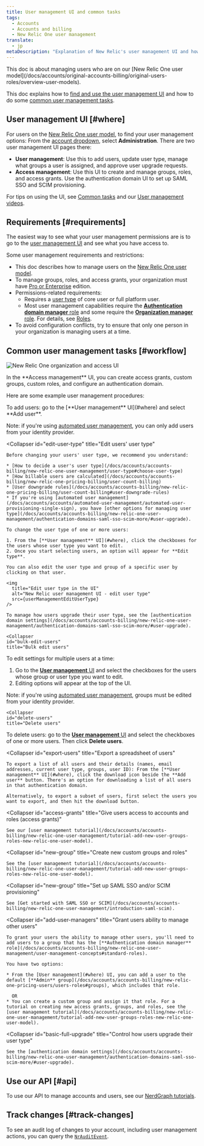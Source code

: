 ```yaml
---
title: User management UI and common tasks
tags:
  - Accounts
  - Accounts and billing
  - New Relic One user management
translate:
  - jp  
metaDescription: "Explanation of New Relic's user management UI and how to do some common user management tasks (New Relic One user model)."
---
```




<Callout title="New user model">
  This doc is about managing users who are on our [New Relic One user model](/docs/accounts/original-accounts-billing/original-users-roles/overview-user-models).
</Callout>

This doc explains how to [find and use the user management UI](#where) and how to do some [common user management tasks](#workflow).

## User management UI [#where]

For users on the [New Relic One user model](/docs/accounts/original-accounts-billing/original-product-based-pricing/overview-user-models), to find your user management options: From the [account dropdown](/docs/using-new-relic/welcome-new-relic/get-started/glossary#account-dropdown), select **Administration**. There are two user management UI pages there:

* **User management**: Use this to add users, update user type, manage what groups a user is assigned, and approve user upgrade requests. 
* **Access management**: Use this UI to create and manage groups, roles, and access grants. Use the authentication domain UI to set up SAML SSO and SCIM provisioning. 

For tips on using the UI, see [Common tasks](#workflow) and our [User management videos](/docs/accounts/accounts-billing/new-relic-one-user-management/user-mgmt-videos).

## Requirements [#requirements]

The easiest way to see what your user management permissions are is to go to the [user management UI](#where) and see what you have access to.

Some user management requirements and restrictions:

* This doc describes how to manage users on the [New Relic One user model](/docs/accounts/original-accounts-billing/original-product-based-pricing/overview-user-models).
* To manage groups, roles, and access grants, your organization must have [Pro or Enterprise](https://newrelic.com/pricing) edition.
* Permissions-related requirements:
  * Requires a [user type](/docs/accounts/accounts-billing/new-relic-one-user-management/user-type) of core user or full platform user.
  * Most user management capabilities require the [**Authentication domain manager** role](/docs/accounts/accounts-billing/new-relic-one-user-management/user-management-concepts#standard-roles) and some require the [**Organization manager** role](/docs/accounts/accounts-billing/new-relic-one-user-management/user-management-concepts#standard-roles). For details, see [Roles](/docs/accounts/accounts-billing/new-relic-one-user-management/user-management-concepts#standard-roles).
* To avoid configuration conflicts, try to ensure that only one person in your organization is managing users at a time.

## Common user management tasks [#workflow]

<img
  title="New Relic One organization and access UI"
  alt="New Relic One organization and access UI"
  src={newRelicOneUserMgmt}
/>

<figcaption>
  In the **Access management** UI, you can create access grants, custom groups, custom roles, and configure an authentication domain. 
</figcaption>

Here are some example user management procedures:

<CollapserGroup>
  <Collapser
    id="add-users"
    title="Add users"
  >
  To add users: go to the [**User management** UI](#where) and select **Add user**.

  Note: if you're using [automated user management](/docs/accounts/accounts/automated-user-management/automated-user-provisioning-single-sign), you can only add users from your identity provider. 

  </Collapser>

  <Collapser
    id="edit-user-type"
    title="Edit users' user type"
  >
    Before changing your users' user type, we recommend you understand:

    * [How to decide a user's user type](/docs/accounts/accounts-billing/new-relic-one-user-management/user-type#choose-user-type)
    * [How billable users are calculated](/docs/accounts/accounts-billing/new-relic-one-pricing-billing/user-count-billing)
    * [User downgrade rules](/docs/accounts/accounts-billing/new-relic-one-pricing-billing/user-count-billing#user-downgrade-rules)
    * If you're using [automated user management](/docs/accounts/accounts/automated-user-management/automated-user-provisioning-single-sign), you have [other options for managing user type](/docs/accounts/accounts-billing/new-relic-one-user-management/authentication-domains-saml-sso-scim-more/#user-upgrade).

    To change the user type of one or more users:

    1. From the [**User management** UI](#where), click the checkboxes for the users whose user type you want to edit.
    2. Once you start selecting users, an option will appear for **Edit type**.

    You can also edit the user type and group of a specific user by clicking on that user.

    <img
      title="Edit user type in the UI"
      alt="New Relic user management UI - edit user type"
      src={userManagementEditUserType}
    />

    To manage how users upgrade their user type, see the [authentication domain settings](/docs/accounts/accounts-billing/new-relic-one-user-management/authentication-domains-saml-sso-scim-more/#user-upgrade).
  </Collapser>

    <Collapser
    id="bulk-edit-users"
    title="Bulk edit users"
  >
  To edit settings for multiple users at a time:
  
  1. Go to the [**User management** UI](#where) and select the checkboxes for the users whose group or user type you want to edit. 
  2. Editing options will appear at the top of the UI. 

  Note: if you're using [automated user management](/docs/accounts/accounts/automated-user-management/automated-user-provisioning-single-sign), groups must be edited from your identity provider. 

  </Collapser>

    <Collapser
    id="delete-users"
    title="Delete users"
  >
  To delete users: go to the [**User management** UI](#where) and select the checkboxes of one or more users. Then click **Delete users**.

  </Collapser>

  <Collapser
    id="export-users"
    title="Export a spreadsheet of users"
  >
    To export a list of all users and their details (names, email addresses, current user type, groups, user ID): From the [**User management** UI](#where), click the download icon beside the **Add user** button. There's an option for downloading a list of all users in that authentication domain.

    Alternatively, to export a subset of users, first select the users you want to export, and then hit the download button.
  </Collapser>

  <Collapser
    id="access-grants"
    title="Give users access to accounts and roles (access grants)"
  >
    See our [user management tutorial](/docs/accounts/accounts-billing/new-relic-one-user-management/tutorial-add-new-user-groups-roles-new-relic-one-user-model).
  </Collapser>

  <Collapser
    id="new-group"
    title="Create new custom groups and roles"
  >
    See the [user management tutorial](/docs/accounts/accounts-billing/new-relic-one-user-management/tutorial-add-new-user-groups-roles-new-relic-one-user-model).
  </Collapser>

  <Collapser
    id="new-group"
    title="Set up SAML SSO and/or SCIM provisioning"
  >
    See [Get started with SAML SSO or SCIM](/docs/accounts/accounts-billing/new-relic-one-user-management/introduction-saml-scim).
  </Collapser>

  <Collapser
    id="add-user-managers"
    title="Grant users ability to manage other users"
  >
    To grant your users the ability to manage other users, you'll need to add users to a group that has the [**Authentication domain manager** role](/docs/accounts/accounts-billing/new-relic-one-user-management/user-management-concepts#standard-roles).

    You have two options:

    * From the [User management](#where) UI, you can add a user to the default [**Admin** group](/docs/accounts/accounts-billing/new-relic-one-pricing-users/users-roles#groups), which includes that role.

      OR
    * You can create a custom group and assign it that role. For a tutorial on creating new access grants, groups, and roles, see the [user management tutorial](/docs/accounts/accounts-billing/new-relic-one-user-management/tutorial-add-new-user-groups-roles-new-relic-one-user-model).
  </Collapser>

  <Collapser
    id="basic-full-upgrade"
    title="Control how users upgrade their user type"
  >
    See the [authentication domain settings](/docs/accounts/accounts-billing/new-relic-one-user-management/authentication-domains-saml-sso-scim-more/#user-upgrade).
  </Collapser>
</CollapserGroup>

## Use our API [#api]

To use our API to manage accounts and users, see our [NerdGraph tutorials](/docs/apis/nerdgraph/get-started/introduction-new-relic-nerdgraph/#tutorials).   

## Track changes [#track-changes]

To see an audit log of changes to your account, including user management actions, you can query the [`NrAuditEvent`](/docs/insights/insights-data-sources/default-data/nrauditevent-event-data-query-examples).

